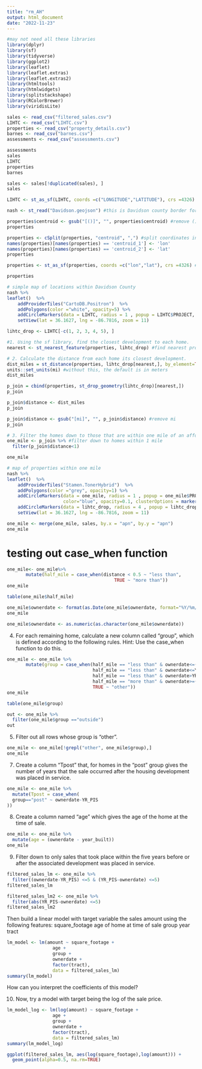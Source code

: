 ```yaml
---
title: "rm_AH"
output: html_document
date: "2022-11-23"
---
```



```r
#may not need all these libraries
library(dplyr)
library(sf)
library(tidyverse)
library(ggplot2)
library(leaflet)
library(leaflet.extras)
library(leaflet.extras2)
library(htmltools)
library(htmlwidgets)
library(splitstackshape)
library(RColorBrewer)
library(viridisLite)
```


```r
sales <- read_csv("filtered_sales.csv")
LIHTC <- read_csv("LIHTC.csv")
properties <- read_csv("property_details.csv")
barnes <- read_csv("barnes.csv")
assessments <- read_csv("assessments.csv")
```
```r
assessments
sales
LIHTC
properties
barnes
```
```r
sales <- sales[!duplicated(sales), ]
sales
```


```r
LIHTC <- st_as_sf(LIHTC, coords =c("LONGITUDE","LATITUDE"), crs =4326) #convert to sf object
```


```r
nash <- st_read("Davidson.geojson") #this is Davidson county border for plotting
```


```r
properties$centroid <- gsub("[()]", "", properties$centroid) #remove () from coordinates
properties
```

```r
properties <- cSplit(properties, "centroid", ",") #split coordinates into lat and lon
names(properties)[names(properties) == 'centroid_1'] <- 'lon'
names(properties)[names(properties) == 'centroid_2'] <- 'lat'
properties
```

```r
properties <- st_as_sf(properties, coords =c("lon","lat"), crs =4326) #convert to sf
```
```r
properties
```

```r
# simple map of locations within Davidson County
nash %>% 
leaflet()  %>% 
    addProviderTiles("CartoDB.Positron")  %>% 
    addPolygons(color ="white", opacity=5) %>%
    addCircleMarkers(data = LIHTC, radius = 1 , popup = LIHTC$PROJECT, color="red") %>%
    setView(lat = 36.1627, lng = -86.7816, zoom = 11)
```

```r
lihtc_drop <- LIHTC[-c(1, 2, 3, 4, 5), ]
```


```r
#1. Using the sf library, find the closest development to each home.
nearest <- st_nearest_feature(properties, lihtc_drop) #find nearest properties https://gis.stackexchange.com/questions/349955/getting-a-new-column-with-distance-to-the-nearest-feature-in-r
```


```r
# 2. Calculate the distance from each home its closest development.
dist_miles = st_distance(properties, lihtc_drop[nearest,], by_element=TRUE) %>% 
units::set_units(mi) #without this, the default is in meters
dist_miles
```
```r
p_join = cbind(properties, st_drop_geometry(lihtc_drop)[nearest,])
p_join
```
```r
p_join$distance <- dist_miles
p_join
```


```r
p_join$distance <- gsub("[mi]", "", p_join$distance) #remove mi
p_join
```



```r
# 3. Filter the homes down to those that are within one mile of an affordable housing development.
one_mile <- p_join %>% #filter down to homes within 1 mile
  filter(p_join$distance<1)
```

```r
one_mile
```
```r
# map of properties within one mile 
nash %>% 
leaflet()  %>% 
    addProviderTiles("Stamen.TonerHybrid")  %>% 
    addPolygons(color ="grey", opacity=1) %>%
    addCircleMarkers(data = one_mile, radius = 1 , popup = one_mile$PROJECT, 
                     color="blue", opacity=0.1, clusterOptions = markerClusterOptions()) %>%
    addCircleMarkers(data = lihtc_drop, radius = 4 , popup = lihtc_drop$PROJECT, color="red") %>%
    setView(lat = 36.1627, lng = -86.7816, zoom = 11)
```
```r
one_mile <- merge(one_mile, sales, by.x = "apn", by.y = "apn")
one_mile
```

# testing out case_when function
```r
one_mile<- one_mile%>% 
       mutate(half_mile = case_when(distance < 0.5 ~ "less than",
                                        TRUE ~ "more than"))
one_mile
```

```r
table(one_mile$half_mile)
```

```r
one_mile$ownerdate <- format(as.Date(one_mile$ownerdate, format="%Y/%m/%d"),"%Y")
one_mile
```

```r
one_mile$ownerdate <- as.numeric(as.character(one_mile$ownerdate))
```


4. For each remaining home, calculate a new column called "group", which is defined according to the following rules. Hint: Use the case_when function to do this.

```r
one_mile <- one_mile %>% 
       mutate(group = case_when(half_mile == "less than" & ownerdate<=(YR_PIS - 2) & ownerdate>=(YR_PIS - 5) ~ "pre",
                                half_mile == "less than" & ownerdate<=YR_PIS  & ownerdate>=(YR_PIS - 2) ~ "mid",
                                half_mile == "less than" & ownerdate>YR_PIS ~ "post",
                                half_mile == "more than" & ownerdate>=(YR_PIS - 5)  ~ "outside",
                                TRUE ~ "other"))
one_mile
```
```r
table(one_mile$group)
```

```r
out <- one_mile %>% 
  filter(one_mile$group =="outside")
out
```



5. Filter out all rows whose group is "other".

```r
one_mile <- one_mile[!grepl("other", one_mile$group),]
one_mile
```

7. Create a column "Tpost" that, for homes in the "post" group gives the number of years that the sale occurred after the housing development was placed in service.

```r
one_mile <- one_mile %>%
  mutate(Tpost = case_when(
  group=="post" ~ ownerdate-YR_PIS
))
```

8. Create a column named "age" which gives the age of the home at the time of sale.
```r
one_mile <- one_mile %>%
  mutate(age = (ownerdate - year_built))
one_mile
```
9. Filter down to only sales that took place within the five years before or after the associated development was placed in service.
```r
filtered_sales_lm <- one_mile %>% 
  filter((ownerdate-YR_PIS) <=5 & (YR_PIS-ownerdate) <=5)
filtered_sales_lm
```

```r
filtered_sales_lm2 <- one_mile %>% 
  filter(abs(YR_PIS-ownerdate) <=5) 
filtered_sales_lm2
```


Then build a linear model with target variable the sales amount using the following features:
square_footage
age of home at time of sale
group
year
tract
```r
lm_model <- lm(amount ~ square_footage + 
                 age + 
                 group + 
                 ownerdate + 
                 factor(tract),
                 data = filtered_sales_lm)
summary(lm_model)
```
How can you interpret the coefficients of this model?

10. Now, try a model with target being the log of the sale price.

```r
lm_model_log <- lm(log(amount) ~ square_footage + 
                 age + 
                 group + 
                 ownerdate + 
                 factor(tract),
                 data = filtered_sales_lm)
summary(lm_model_log)
```

```r
ggplot(filtered_sales_lm, aes(log(square_footage),log(amount))) +
  geom_point(alpha=0.5, na.rm=TRUE)
```


